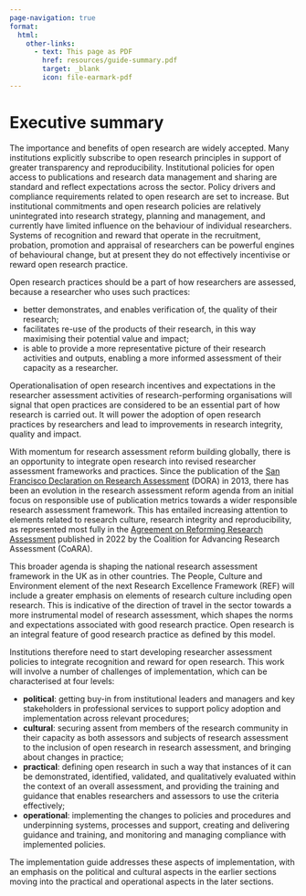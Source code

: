 ```yaml
---
page-navigation: true
format:
  html:
    other-links:
      - text: This page as PDF
        href: resources/guide-summary.pdf
        target: _blank
        icon: file-earmark-pdf
---
```


# Executive summary

```{=html}
<a href="resources/guide-summary.pdf"
   class="pdf-download" target="_blank"></a>
```

The importance and benefits of open research are widely accepted. Many institutions explicitly subscribe to open research principles in support of greater transparency and reproducibility. Institutional policies for open access to publications and research data management and sharing are standard and reflect expectations across the sector. Policy drivers and compliance requirements related to open research are set to increase. But institutional commitments and open research policies are relatively unintegrated into research strategy, planning and management, and currently have limited influence on the behaviour of individual researchers. Systems of recognition and reward that operate in the recruitment, probation, promotion and appraisal of researchers can be powerful engines of behavioural change, but at present they do not effectively incentivise or reward open research practice. 

Open research practices should be a part of how researchers are assessed, because a researcher who uses such practices:

- better demonstrates, and enables verification of, the quality of their research; 
- facilitates re-use of the products of their research, in this way maximising their potential value and impact; 
- is able to provide a more representative picture of their research activities and outputs, enabling a more informed assessment of their capacity as a researcher. 

Operationalisation of open research incentives and expectations in the researcher assessment activities of research-performing organisations will signal that open practices are considered to be an essential part of how research is carried out. It will power the adoption of open research practices by researchers and lead to improvements in research integrity, quality and impact.

With momentum for research assessment reform building globally, there is an opportunity to integrate open research into revised researcher assessment frameworks and practices. Since the publication of the [San Francisco Declaration on Research Assessment](https://sfdora.org/read/) (DORA) in 2013, there has been an evolution in the research assessment reform agenda from an initial focus on responsible use of publication metrics towards a wider responsible research assessment framework. This has entailed increasing attention to elements related to research culture, research integrity and reproducibility, as represented most fully in the [Agreement on Reforming Research Assessment](https://coara.eu/) published in 2022 by the Coalition for Advancing Research Assessment (CoARA). 

This broader agenda is shaping the national research assessment framework in the UK as in other countries. The People, Culture and Environment element of the next Research Excellence Framework (REF) will include a greater emphasis on elements of research culture including open research. This is indicative of the direction of travel in the sector towards a more instrumental model of research assessment, which shapes the norms and expectations associated with good research practice. Open research is an integral feature of good research practice as defined by this model. 

Institutions therefore need to start developing researcher assessment policies to integrate recognition and reward for open research. This work will involve a number of challenges of implementation, which can be characterised at four levels: 

- **political**: getting buy-in from institutional leaders and managers and key stakeholders in professional services to support policy adoption and implementation across relevant procedures;
- **cultural**: securing assent from members of the research community in their capacity as both assessors and subjects of research assessment to the inclusion of open research in research assessment, and bringing about changes in practice; 
- **practical**: defining open research in such a way that instances of it can be demonstrated, identified, validated, and qualitatively evaluated within the context of an overall assessment, and providing the training and guidance that enables researchers and assessors to use the criteria effectively; 
- **operational**: implementing the changes to policies and procedures and underpinning systems, processes and support, creating and delivering guidance and training, and monitoring and managing compliance with implemented policies. 

The implementation guide addresses these aspects of implementation, with an emphasis on the political and cultural aspects in the earlier sections moving into the practical and operational aspects in the later sections. 

